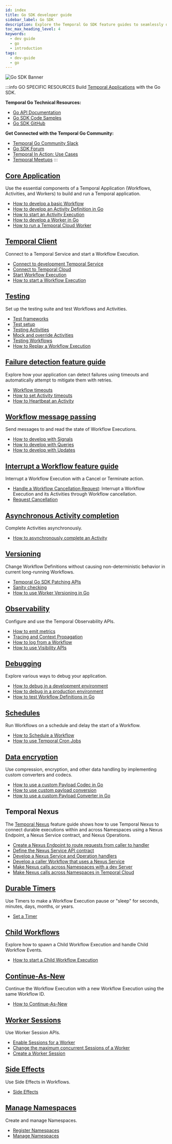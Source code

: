 ```yaml
---
id: index
title: Go SDK developer guide
sidebar_label: Go SDK
description: Explore the Temporal Go SDK feature guides to seamlessly develop and manage Temporal Applications with core components, Temporal Client connections, testing, debugging, versioning, and more.
toc_max_heading_level: 4
keywords:
  - dev guide
  - go
  - introduction
tags:
  - dev-guide
  - go
---
```


![Go SDK Banner](/img/banner-go-temporal.png)

:::info GO SPECIFIC RESOURCES
Build [Temporal Applications](/temporal#temporal-application) with the Go SDK.

**Temporal Go Technical Resources:**
- [Go API Documentation](https://pkg.go.dev/go.temporal.io/sdk)
- [Go SDK Code Samples](https://github.com/temporalio/samples-go)
- [Go SDK GitHub](https://github.com/temporalio/sdk-go)

**Get Connected with the Temporal Go Community:**

- [Temporal Go Community Slack](https://app.slack.com/client/TNWA8QCGZ)
- [Go SDK Forum](https://community.temporal.io/tag/go-sdk)
- [Temporal In Action: Use Cases](https://temporal.io/in-use?sdk=Go#temporal-in-action)
- [Temporal Meetups](https://www.meetup.com/pro/temporal-technologies/)
:::

## [Core Application](/develop/go/core-application)

Use the essential components of a Temporal Application (Workflows, Activities, and Workers) to build and run a Temporal application.

- [How to develop a basic Workflow](/develop/go/core-application#develop-workflows)
- [How to develop an Activity Definition in Go](/develop/go/core-application#activity-definition)
- [How to start an Activity Execution](/develop/go/core-application#activity-execution)
- [How to develop a Worker in Go](/develop/go/core-application#develop-worker)
- [How to run a Temporal Cloud Worker](/develop/go/core-application#run-a-temporal-cloud-worker)

## [Temporal Client](/develop/go/temporal-clients)

Connect to a Temporal Service and start a Workflow Execution.

- [Connect to development Temporal Service](/develop/go/temporal-clients#connect-to-development-service)
- [Connect to Temporal Cloud](/develop/go/temporal-clients#connect-to-temporal-cloud)
- [Start Workflow Execution](/develop/go/temporal-clients#start-workflow-execution)
- [How to start a Workflow Execution](/develop/go/temporal-clients#start-workflow-execution)

## [Testing](/develop/go/testing-suite)

Set up the testing suite and test Workflows and Activities.

- [Test frameworks](/develop/go/testing-suite#test-frameworks)
- [Test setup](/develop/go/testing-suite#test-setup)
- [Testing Activities](/develop/go/testing-suite#test-activities)
- [Mock and override Activities](/develop/go/testing-suite#mock-and-override-activities)
- [Testing Workflows](/develop/go/testing-suite#test-workflows)
- [How to Replay a Workflow Execution](/develop/go/testing-suite#replay)

## [Failure detection feature guide](/develop/go/failure-detection)

Explore how your application can detect failures using timeouts and automatically attempt to mitigate them with retries.

- [Workflow timeouts](/develop/go/failure-detection#workflow-timeouts)
- [How to set Activity timeouts](/develop/go/failure-detection#activity-timeouts)
- [How to Heartbeat an Activity](/develop/go/failure-detection#activity-heartbeats)

## [Workflow message passing](/develop/go/message-passing)

Send messages to and read the state of Workflow Executions.

- [How to develop with Signals](/develop/go/message-passing#signals)
- [How to develop with Queries](/develop/go/message-passing#queries)
- [How to develop with Updates](/develop/go/message-passing#updates)

## [Interrupt a Workflow feature guide](/develop/go/cancellation)

Interrupt a Workflow Execution with a Cancel or Terminate action.

- [Handle a Workflow Cancellation Request](/develop/go/cancellation#handle-cancellation-in-workflow): Interrupt a Workflow Execution and its Activities through Workflow cancellation.
- [Request Cancellation](/develop/go/cancellation#request-cancellation)


## [Asynchronous Activity completion](/develop/go/asynchronous-activity-completion)

Complete Activities asynchronously.

- [How to asynchronously complete an Activity](/develop/go/asynchronous-activity-completion)


## [Versioning](/develop/go/versioning)

Change Workflow Definitions without causing non-deterministic behavior in current long-running Workflows.

- [Temporal Go SDK Patching APIs](/develop/go/versioning#patching)
- [Sanity checking](/develop/go/versioning#sanity-checking)
- [How to use Worker Versioning in Go](/develop/go/versioning#worker-versioning)

## [Observability](/develop/go/observability)

Configure and use the Temporal Observability APIs.

- [How to emit metrics](/develop/go/observability#metrics)
- [Tracing and Context Propagation](/develop/go/observability#tracing-and-context-propogation)
- [How to log from a Workflow](/develop/go/observability#logging)
- [How to use Visibility APIs](/develop/go/observability#visibility)

## [Debugging](/develop/go/debugging)

Explore various ways to debug your application.

- [How to debug in a development environment](/develop/go/debugging#debug-in-a-development-environment)
- [How to debug in a production environment](/develop/go/debugging#debug-in-a-production-environment)
- [How to test Workflow Definitions in Go](/develop/go/debugging#testing-and-debugging)

## [Schedules](/develop/go/schedules)

Run Workflows on a schedule and delay the start of a Workflow.

- [How to Schedule a Workflow](/develop/go/schedules#schedule-a-workflow)
- [How to use Temporal Cron Jobs](/develop/go/schedules#temporal-cron-jobs)

## [Data encryption](/develop/go/converters-and-encryption)

Use compression, encryption, and other data handling by implementing custom converters and codecs.

- [How to use a custom Payload Codec in Go](/develop/go/converters-and-encryption#custom-payload-codec)
- [How to use custom payload conversion](/develop/go/converters-and-encryption#custom-payload-conversion)
- [How to use a custom Payload Converter in Go](/develop/go/converters-and-encryption#custom-payload-converter)

## Temporal Nexus

The [Temporal Nexus](/develop/go/nexus) feature guide shows how to use Temporal Nexus to connect durable executions within and across Namespaces using a Nexus Endpoint, a Nexus Service contract, and Nexus Operations.

- [Create a Nexus Endpoint to route requests from caller to handler](/develop/go/nexus#create-nexus-endpoint)
- [Define the Nexus Service API contract](/develop/go/nexus#define-nexus-service-api-contract)
- [Develop a Nexus Service and Operation handlers](/develop/go/nexus#develop-nexus-service-operation-handlers)
- [Develop a caller Workflow that uses a Nexus Service](/develop/go/nexus#develop-caller-workflow-nexus-service)
- [Make Nexus calls across Namespaces with a dev Server](/develop/go/nexus#nexus-calls-across-namespaces-dev-server)
- [Make Nexus calls across Namespaces in Temporal Cloud](/develop/go/nexus#nexus-calls-across-namespaces-temporal-cloud)

## [Durable Timers](/develop/go/timers)

Use Timers to make a Workflow Execution pause or "sleep" for seconds, minutes, days, months, or years.

- [Set a Timer](/develop/go/timers)

## [Child Workflows](/develop/go/child-workflows)

Explore how to spawn a Child Workflow Execution and handle Child Workflow Events.

- [How to start a Child Workflow Execution](/develop/go/child-workflows#child-workflows)

## [Continue-As-New](/develop/go/continue-as-new)

Continue the Workflow Execution with a new Workflow Execution using the same Workflow ID.

- [How to Continue-As-New](/develop/go/continue-as-new)

## [Worker Sessions](/develop/go/sessions)

Use Worker Session APIs.

- [Enable Sessions for a Worker](/develop/go/sessions#enable-sessions)
- [Change the maximum concurrent Sessions of a Worker](/develop/go/sessions#max-concurrent-sessions)
- [Create a Worker Session](/develop/go/sessions#create-a-session)

## [Side Effects](/develop/go/side-effects)

Use Side Effects in Workflows.

- [Side Effects](/develop/go/side-effects)

## [Manage Namespaces](/develop/go/namespaces)

Create and manage Namespaces.

- [Register Namespaces](/develop/go/namespaces#register-namespace)
- [Manage Namespaces](/develop/go/namespaces#manage-namespaces)
